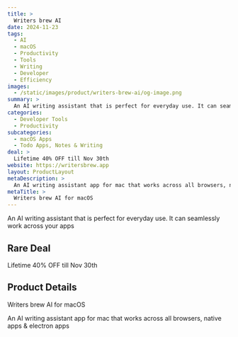 ```yaml
---
title: >
  Writers brew AI
date: 2024-11-23
tags:
  - AI
  - macOS
  - Productivity
  - Tools
  - Writing
  - Developer
  - Efficiency
images:
  - /static/images/product/writers-brew-ai/og-image.png
summary: >
  An AI writing assistant that is perfect for everyday use. It can seamlessly work across your apps
categories:
  - Developer Tools
  - Productivity
subcategories:
  - macOS Apps
  - Todo Apps, Notes & Writing
deal: >
  Lifetime 40% OFF till Nov 30th
website: https://writersbrew.app
layout: ProductLayout
metaDescription: >
  An AI writing assistant app for mac that works across all browsers, native apps & electron apps
metaTitle: >
  Writers brew AI for macOS
---
```

An AI writing assistant that is perfect for everyday use. It can seamlessly work across your apps

## Rare Deal

Lifetime 40% OFF till Nov 30th

## Product Details
Writers brew AI for macOS

An AI writing assistant app for mac that works across all browsers, native apps & electron apps

